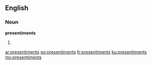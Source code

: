 ==English==

===Noun===
'''presentiments'''

# {{plural of|[[presentiment]]}}

[[ar:presentiments]]
[[eo:presentiments]]
[[fr:presentiments]]
[[ku:presentiments]]
[[my:presentiments]]